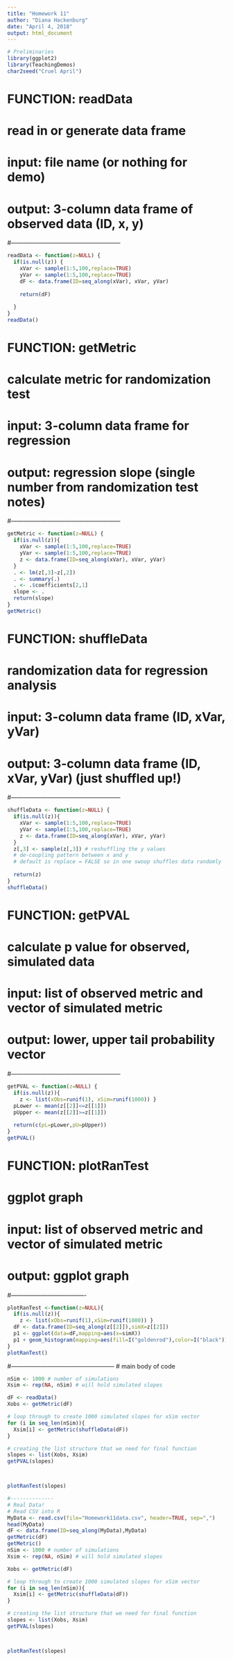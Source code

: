 ```yaml
---
title: "Homework 11"
author: "Diana Hackenburg"
date: "April 4, 2018"
output: html_document
---
```


```r
# Preliminaries
library(ggplot2)
library(TeachingDemos)
char2seed("Cruel April")
```

########################################################
# FUNCTION: readData
# read in or generate data frame 
# input: file name (or nothing for demo) 
# output: 3-column data frame of observed data (ID, x, y)
#------------------------------------------------------
```r
readData <- function(z=NULL) {
  if(is.null(z)) {
    xVar <- sample(1:5,100,replace=TRUE)
    yVar <- sample(1:5,100,replace=TRUE)
    dF <- data.frame(ID=seq_along(xVar), xVar, yVar)
    
    return(dF)
    
  }
}
readData()
```

########################################################
# FUNCTION: getMetric
# calculate metric for randomization test
# input: 3-column data frame for regression
# output: regression slope (single number from randomization test notes)
#------------------------------------------------------
```r
getMetric <- function(z=NULL) {
  if(is.null(z)){
    xVar <- sample(1:5,100,replace=TRUE)
    yVar <- sample(1:5,100,replace=TRUE)
    z <- data.frame(ID=seq_along(xVar), xVar, yVar)
  }
  . <- lm(z[,3]~z[,2]) 
  . <- summary(.)
  . <- .$coefficients[2,1]
  slope <- . 
  return(slope) 
}
getMetric()
```

########################################################
# FUNCTION: shuffleData
# randomization data for regression analysis
# input: 3-column data frame (ID, xVar, yVar)
# output: 3-column data frame (ID, xVar, yVar) (just shuffled up!)
#------------------------------------------------------
```r
shuffleData <- function(z=NULL) {
  if(is.null(z)){
    xVar <- sample(1:5,100,replace=TRUE)
    yVar <- sample(1:5,100,replace=TRUE)
    z <- data.frame(ID=seq_along(xVar), xVar, yVar)
  }
  z[,3] <- sample(z[,3]) # reshuffling the y values 
  # de-coupling pattern between x and y 
  # default is replace = FALSE so in one swoop shuffles data randomly
  
  return(z)
}
shuffleData()
```

########################################################
# FUNCTION: getPVAL
# calculate p value for observed, simulated data
# input: list of observed metric and vector of simulated metric
# output: lower, upper tail probability vector 
#------------------------------------------------------
```r
getPVAL <- function(z=NULL) {
  if(is.null(z)){
    z <- list(xObs=runif(1), xSim=runif(1000)) }
  pLower <- mean(z[[2]]<=z[[1]]) 
  pUpper <- mean(z[[2]]>=z[[1]])
  
  return(c(pL=pLower,pU=pUpper))
}
getPVAL()
```

######################################
# FUNCTION: plotRanTest
# ggplot graph
# input: list of observed metric and vector of simulated metric
# output: ggplot graph
#-------------------------------------
```r
plotRanTest <-function(z=NULL){
  if(is.null(z)){
    z <- list(xObs=runif(1),xSim=runif(1000)) }
  dF <- data.frame(ID=seq_along(z[[2]]),simX=z[[2]])
  p1 <- ggplot(data=dF,mapping=aes(x=simX))
  p1 + geom_histogram(mapping=aes(fill=I("goldenrod"),color=I("black"))) + geom_vline(aes(xintercept=z[[1]],color="blue"))
}
plotRanTest()
```

#---------------------------------------------------
# main body of code 
```r
nSim <- 1000 # number of simulations 
Xsim <- rep(NA, nSim) # will hold simulated slopes 

dF <- readData()
Xobs <- getMetric(dF)

# loop through to create 1000 simulated slopes for xSim vector
for (i in seq_len(nSim)){
  Xsim[i] <- getMetric(shuffleData(dF))
}

# creating the list structure that we need for final function
slopes <- list(Xobs, Xsim)
getPVAL(slopes)



plotRanTest(slopes)

#--------------
# Real Data!
# Read CSV into R
MyData <- read.csv(file="Homework11data.csv", header=TRUE, sep=",")  
head(MyData)
dF <- data.frame(ID=seq_along(MyData),MyData)
getMetric(dF)
getMetric()
nSim <- 1000 # number of simulations 
Xsim <- rep(NA, nSim) # will hold simulated slopes 

Xobs <- getMetric(dF)

# loop through to create 1000 simulated slopes for xSim vector
for (i in seq_len(nSim)){
  Xsim[i] <- getMetric(shuffleData(dF))
}

# creating the list structure that we need for final function
slopes <- list(Xobs, Xsim)
getPVAL(slopes)



plotRanTest(slopes)
```
